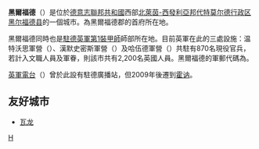 {{noteTA|G1=德国地名|G2=Landkreis|G3=单位}}
{{德国城市
| 代表圖像 = Rathaus.Herford.jpg
| 圖像說明 = 市政廳
| 市旗圖 = 
| 市徽圖 = Image:Wappen_von_Herford.svg
| 在德国内的位置图 = 
| 所属联邦州 = 北莱茵-威斯特法伦
| 所属行政区 = 代特莫爾德行政區
| 所属县 = 黑尔福德县
| 坐标纬度 = 52
| 坐标纬度分 = 8
| 坐标经度 = 8
| 坐标经度分 = 41
| 海拔高度 = 56-240
| 面积 = 78.95
| 人口 = 66923
| 统计时间 = 2017年12月31日
| 人口密度 = 845
| 邮政编码 = 32049, 32051, 32052
| 电话区号 = 05221
| 汽车牌号 = HF
| 政府地址 = Rathausplatz 1 <br/>32052 Herford
| 政府网站 = www.herford.de
|}}
'''黑爾福德'''（'''{{lang|de|Herford}}'''）是位於[[德意志聯邦共和國|德意志聯邦共和國]]西部[[北莱茵-威斯特法伦|北萊茵-西發利亞邦]][[代特莫尔德行政区|代特莫尔德行政区]][[黑尔福德县|黑尔福德县]]的一個城市。為黑爾福德郡的首府所在地。

黑爾福德同時也是[[駐德英軍|駐德英軍]][[英國陸軍第1裝甲師|第1裝甲師]]師部所在地。目前英軍在此的三處設施：温特沃思軍營（{{lang|en|Wentworth Barracks}}）、漢默史密斯軍營（{{lang|en|Hammersmith Barracks}}）及哈伍德軍營（{{lang|en|Harewood Barracks}}）共駐有870名現役官兵，若計入文職人員及軍眷，則該市共有2,200名英國人員。黑爾福德的軍郵代碼為{{lang|en|BFPO 15}}。

[[英國三軍廣播服務|英軍電台]]（{{lang|en|BFBS}}）曾於此設有駐德廣播站，但2009年後遷到[[霍讷|霍讷]]。

==友好城市==
* {{FRA}} [[瓦龙|瓦龙]]

{{Commons|Herford}}

{{Authority control}}
{{DEFAULTSORT:Herford}}
{{Germany-geo-stub}}

[[Category:北莱茵-威斯特法伦州市镇|H]]